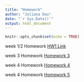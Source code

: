 ```yaml
---
title: "Homework"
author: "Juliana Dau"
date: "`r Sys.Date()`"
output: html_document
---
```


```r
knitr::opts_chunk$set(echo = TRUE)
```

week 1/2 Homework [HW1 Link](Lab.assignments.html)

week 3 Homework [Homework 3](Homework-3.html)

week 4 Homework [Homework 4](Homework-4.html)

week 4 Homework [Homework 5](Homework-5.html)


